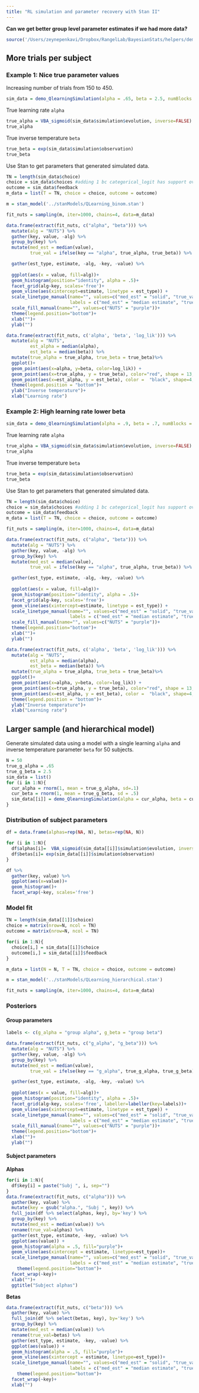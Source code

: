 ```yaml
---
title: "RL simulation and parameter recovery with Stan II"
---
```


**Can we get better group level parameter estimates if we had more data?**

```r
source('/Users/zeynepenkavi/Dropbox/RangelLab/BayesianStats/helpers/demo_QlearningSimulation.R')
```

## More trials per subject

### Example 1: Nice true parameter values

Increasing number of trials from 150 to 450.

```r
sim_data = demo_QlearningSimulation(alpha = .65, beta = 2.5, numBlocks = 18)
```

True learning rate `alpha`

```r
true_alpha = VBA_sigmoid(sim_data$simulation$evolution, inverse=FALSE)
true_alpha
```

True inverse temperature `beta`

```r
true_beta = exp(sim_data$simulation$observation)
true_beta
```

Use Stan to get parameters that generated simulated data.

```r
TN = length(sim_data$choice)
choice = sim_data$choices #adding 1 bc categorical_logit has support over [1,2]
outcome = sim_data$feedback
m_data = list(T = TN, choice = choice, outcome = outcome)
```

```r
m = stan_model('../stanModels/QLearning_binom.stan')
```

```r
fit_nuts = sampling(m, iter=1000, chains=4, data=m_data)
```

```r
data.frame(extract(fit_nuts, c("alpha", "beta"))) %>%
  mutate(alg = "NUTS") %>%
  gather(key, value, -alg) %>%
  group_by(key) %>%
  mutate(med_est = median(value),
         true_val = ifelse(key == "alpha", true_alpha, true_beta)) %>%

  gather(est_type, estimate, -alg, -key, -value) %>%
  
  ggplot(aes(x = value, fill=alg))+
  geom_histogram(position="identity", alpha = .5)+
  facet_grid(alg~key, scales='free')+
  geom_vline(aes(xintercept=estimate, linetype = est_type)) +
  scale_linetype_manual(name="", values=c("med_est" = "solid", "true_val" = "dashed"),
                        labels = c("med_est" = "median estimate", "true_val" = "true value"))+
  scale_fill_manual(name="", values=c("NUTS" = "purple"))+
  theme(legend.position="bottom")+
  xlab("")+
  ylab("")
```

```r
data.frame(extract(fit_nuts, c('alpha', 'beta', 'log_lik'))) %>%
  mutate(alg = "NUTS",
         est_alpha = median(alpha),
         est_beta = median(beta)) %>%
  mutate(true_alpha = true_alpha, true_beta = true_beta)%>%
  ggplot()+
  geom_point(aes(x=alpha, y=beta, color=log_lik)) +
  geom_point(aes(x=true_alpha, y = true_beta), color="red", shape = 13, size=6)+
  geom_point(aes(x=est_alpha, y = est_beta), color =  "black", shape=4, size=6)+
  theme(legend.position = "bottom")+
  ylab("Inverse temperature")+
  xlab("Learning rate")
```

### Example 2: High learning rate lower beta

```r
sim_data = demo_QlearningSimulation(alpha = .9, beta = .7, numBlocks = 18)
```

True learning rate `alpha`

```r
true_alpha = VBA_sigmoid(sim_data$simulation$evolution, inverse=FALSE)
true_alpha
```

True inverse temperature `beta`

```r
true_beta = exp(sim_data$simulation$observation)
true_beta
```

Use Stan to get parameters that generated simulated data.

```r
TN = length(sim_data$choice)
choice = sim_data$choices #adding 1 bc categorical_logit has support over [1,2]
outcome = sim_data$feedback
m_data = list(T = TN, choice = choice, outcome = outcome)
```

```r
fit_nuts = sampling(m, iter=1000, chains=4, data=m_data)
```

```r
data.frame(extract(fit_nuts, c("alpha", "beta"))) %>%
  mutate(alg = "NUTS") %>%
  gather(key, value, -alg) %>%
  group_by(key) %>%
  mutate(med_est = median(value),
         true_val = ifelse(key == "alpha", true_alpha, true_beta)) %>%

  gather(est_type, estimate, -alg, -key, -value) %>%
  
  ggplot(aes(x = value, fill=alg))+
  geom_histogram(position="identity", alpha = .5)+
  facet_grid(alg~key, scales='free')+
  geom_vline(aes(xintercept=estimate, linetype = est_type)) +
  scale_linetype_manual(name="", values=c("med_est" = "solid", "true_val" = "dashed"),
                        labels = c("med_est" = "median estimate", "true_val" = "true value"))+
  scale_fill_manual(name="", values=c("NUTS" = "purple"))+
  theme(legend.position="bottom")+
  xlab("")+
  ylab("")
```

```r
data.frame(extract(fit_nuts, c('alpha', 'beta', 'log_lik'))) %>%
  mutate(alg = "NUTS",
         est_alpha = median(alpha),
         est_beta = median(beta)) %>%
  mutate(true_alpha = true_alpha, true_beta = true_beta)%>%
  ggplot()+
  geom_point(aes(x=alpha, y=beta, color=log_lik)) +
  geom_point(aes(x=true_alpha, y = true_beta), color="red", shape = 13, size=6)+
  geom_point(aes(x=est_alpha, y = est_beta), color =  "black", shape=4, size=6)+
  theme(legend.position = "bottom")+
  ylab("Inverse temperature")+
  xlab("Learning rate")
```

## Larger sample (and hierarchical model)

Generate simulated data using a model with a single learning `alpha` and inverse temperature parameter `beta` for 50 subjects.

```r
N = 50
true_g_alpha = .65
true_g_beta = 2.5
sim_data = list()
for (i in 1:N){
  cur_alpha = rnorm(1, mean = true_g_alpha, sd=.1)
  cur_beta = rnorm(1, mean = true_g_beta, sd = .5)
  sim_data[[i]] = demo_QlearningSimulation(alpha = cur_alpha, beta = cur_beta)
}
```

### Distribution of subject parameters

```r
df = data.frame(alphas=rep(NA, N), betas=rep(NA, N))

for (i in 1:N){
  df$alphas[i]=  VBA_sigmoid(sim_data[[i]]$simulation$evolution, inverse=FALSE)
  df$betas[i]= exp(sim_data[[i]]$simulation$observation)
}
```

```r
df %>% 
  gather(key, value) %>%
  ggplot(aes(x=value))+
  geom_histogram()+
  facet_wrap(~key, scales='free')
```
### Model fit

```r
TN = length(sim_data[[1]]$choice)
choice = matrix(nrow=N, ncol = TN)
outcome = matrix(nrow=N, ncol = TN)

for(i in 1:N){
  choice[i,] = sim_data[[i]]$choice
  outcome[i,] = sim_data[[i]]$feedback
}

m_data = list(N = N, T = TN, choice = choice, outcome = outcome)
```

```r
m = stan_model('../stanModels/QLearning_hierarchical.stan')
```

```r
fit_nuts = sampling(m, iter=1000, chains=4, data=m_data)
```

### Posteriors

#### Group parameters

```r
labels <- c(g_alpha = "group alpha", g_beta = "group beta")

data.frame(extract(fit_nuts, c("g_alpha", "g_beta"))) %>%
  mutate(alg = "NUTS") %>%
  gather(key, value, -alg) %>%
  group_by(key) %>%
  mutate(med_est = median(value),
         true_val = ifelse(key == "g_alpha", true_g_alpha, true_g_beta)) %>%

  gather(est_type, estimate, -alg, -key, -value) %>%
  
  ggplot(aes(x = value, fill=alg))+
  geom_histogram(position="identity", alpha = .5)+
  facet_grid(alg~key, scales='free', labeller=labeller(key=labels))+
  geom_vline(aes(xintercept=estimate, linetype = est_type)) +
  scale_linetype_manual(name="", values=c("med_est" = "solid", "true_val" = "dashed"),
                        labels = c("med_est" = "median estimate", "true_val" = "true value"))+
  scale_fill_manual(name="", values=c("NUTS" = "purple"))+
  theme(legend.position="bottom")+
  xlab("")+
  ylab("")
```

#### Subject parameters

**Alphas**

```r
for(i in 1:N){
  df$key[i] = paste("Subj ", i, sep="")
}
data.frame(extract(fit_nuts, c("alpha"))) %>%
  gather(key, value) %>%
  mutate(key = gsub("alpha.", "Subj ", key)) %>%
  full_join(df %>% select(alphas, key), by='key') %>%
  group_by(key) %>% 
  mutate(med_est = median(value)) %>%
  rename(true_val=alphas) %>%
  gather(est_type, estimate, -key, -value) %>%
  ggplot(aes(value)) +
  geom_histogram(alpha = .5, fill="purple")+
  geom_vline(aes(xintercept = estimate, linetype=est_type))+
  scale_linetype_manual(name="", values=c("med_est" = "solid", "true_val" = "dashed"),
                        labels = c("med_est" = "median estimate", "true_val" = "true value"))+
    theme(legend.position="bottom")+
  facet_wrap(~key)+
  xlab("")+
  ggtitle("Subject alphas")

```

**Betas**

```r

data.frame(extract(fit_nuts, c("beta"))) %>%
  gather(key, value) %>%
  full_join(df %>% select(betas, key), by='key') %>%
  group_by(key) %>% 
  mutate(med_est = median(value)) %>%
  rename(true_val=betas) %>%
  gather(est_type, estimate, -key, -value) %>%
  ggplot(aes(value)) +
  geom_histogram(alpha = .5, fill="purple")+
  geom_vline(aes(xintercept = estimate, linetype=est_type))+
  scale_linetype_manual(name="", values=c("med_est" = "solid", "true_val" = "dashed"),
                        labels = c("med_est" = "median estimate", "true_val" = "true value"))+
    theme(legend.position="bottom")+
  facet_wrap(~key)+
  xlab("")

```